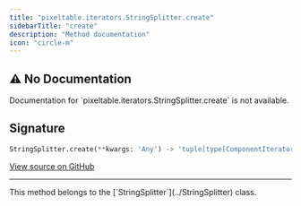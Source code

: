 ```yaml
---
title: "pixeltable.iterators.StringSplitter.create"
sidebarTitle: "create"
description: "Method documentation"
icon: "circle-m"
---
```

## ⚠️ No Documentation

<Warning>
Documentation for `pixeltable.iterators.StringSplitter.create` is not available.
</Warning>

## Signature

```python
StringSplitter.create(**kwargs: 'Any') -> 'tuple[type[ComponentIterator], dict[str, Any]]'
```

<a href="https://github.com/pixeltable/pixeltable/blob/main/pixeltable/iterators/base.py#L51" target="_self">View source on GitHub</a>


---

<Note>
This method belongs to the [`StringSplitter`](../StringSplitter) class.
</Note>
